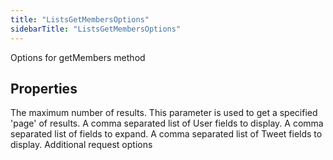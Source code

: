 ```yaml
---
title: "ListsGetMembersOptions"
sidebarTitle: "ListsGetMembersOptions"
---
```


Options for getMembers method

## Properties

<ParamField name="maxResults" type="number">
The maximum number of results.
</ParamField>





<ParamField name="paginationToken" type="string">
This parameter is used to get a specified 'page' of results.
</ParamField>





<ParamField name="userfields" type="any[]">
A comma separated list of User fields to display.
</ParamField>





<ParamField name="expansions" type="any[]">
A comma separated list of fields to expand.
</ParamField>





<ParamField name="tweetfields" type="any[]">
A comma separated list of Tweet fields to display.
</ParamField>





<ParamField name="requestOptions" type="[RequestOptions](/xdks/typescript/reference/interfaces/RequestOptions)">
Additional request options
</ParamField>



